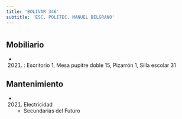 ```yaml
---
title: 'BOLIVAR 346'
subtitle: 'ESC. POLITEC. MANUEL BELGRANO'
---
```


#


## Mobiliario

*  (2021) : Escritorio 1, Mesa pupitre doble 15, Pizarrón 1, Silla escolar 31 





## Mantenimiento

*  (2021) Electricidad 
    + Secundarias del Futuro



